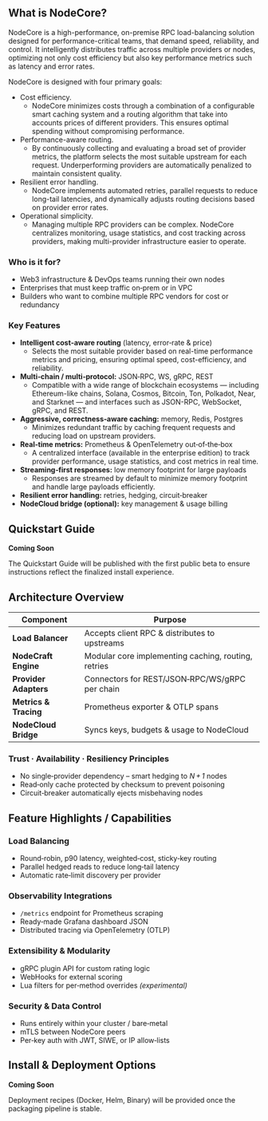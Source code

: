 ## What is NodeCore?

NodeCore is a high-performance, on-premise RPC load-balancing solution designed for performance-critical teams, that demand speed, reliability, and control. It intelligently distributes traffic across multiple providers or nodes, optimizing not only cost efficiency but also key performance metrics such as latency and error rates.

NodeCore is designed with four primary goals:

- Cost efficiency.
    - NodeCore minimizes costs through a combination of a configurable smart caching system and a routing algorithm that take into accounts prices of different providers. This ensures optimal spending without compromising performance.
- Performance-aware routing.
    - By continuously collecting and evaluating a broad set of provider metrics, the platform selects the most suitable upstream for each request. Underperforming providers are automatically penalized to maintain consistent quality.
- Resilient error handling.
    - NodeCore implements automated retries, parallel requests to reduce long-tail latencies, and dynamically adjusts routing decisions based on provider error rates.
- Operational simplicity.
    - Managing multiple RPC providers can be complex. NodeCore centralizes monitoring, usage statistics, and cost tracking across providers, making multi-provider infrastructure easier to operate.

### Who is it for?

- Web3 infrastructure & DevOps teams running their own nodes
- Enterprises that must keep traffic on‑prem or in VPC
- Builders who want to combine multiple RPC vendors for cost or redundancy

### Key Features

- **Intelligent cost‑aware routing** (latency, error‑rate & price)
    - Selects the most suitable provider based on real-time performance metrics and pricing, ensuring optimal speed, cost-efficiency, and reliability.
- **Multi‑chain / multi‑protocol:** JSON‑RPC, WS, gRPC, REST
    - Compatible with a wide range of blockchain ecosystems — including Ethereum-like chains, Solana, Cosmos, Bitcoin, Ton, Polkadot, Near, and Starknet — and interfaces such as JSON-RPC, WebSocket, gRPC, and REST.
- **Aggressive, correctness‑aware caching:** memory, Redis, Postgres
    - Minimizes redundant traffic by caching frequent requests and reducing load on upstream providers.
- **Real‑time metrics:** Prometheus & OpenTelemetry out‑of‑the‑box
    - A centralized interface (available in the enterprise edition) to track provider performance, usage statistics, and cost metrics in real time.
- **Streaming‑first responses:** low memory footprint for large payloads
    - Responses are streamed by default to minimize memory footprint and handle large payloads efficiently.
- **Resilient error handling:** retries, hedging, circuit‑breaker
- **NodeCloud bridge (optional):** key management & usage billing

## Quickstart Guide

**Coming Soon**

The Quickstart Guide will be published with the first public beta to ensure instructions reflect the finalized install experience.

## Architecture Overview

| Component | Purpose |
| --- | --- |
| **Load Balancer** | Accepts client RPC & distributes to upstreams |
| **NodeCraft Engine** | Modular core implementing caching, routing, retries |
| **Provider Adapters** | Connectors for REST/JSON‑RPC/WS/gRPC per chain |
| **Metrics & Tracing** | Prometheus exporter & OTLP spans |
| **NodeCloud Bridge**  | Syncs keys, budgets & usage to NodeCloud  |

### Trust · Availability · Resiliency Principles

- No single‑provider dependency – smart hedging to *N + 1* nodes
- Read‑only cache protected by checksum to prevent poisoning
- Circuit‑breaker automatically ejects misbehaving nodes

## Feature Highlights / Capabilities

### Load Balancing

- Round‑robin, p90 latency, weighted‑cost, sticky‑key routing
- Parallel hedged reads to reduce long‑tail latency
- Automatic rate‑limit discovery per provider

### Observability Integrations

- `/metrics` endpoint for Prometheus scraping
- Ready‑made Grafana dashboard JSON
- Distributed tracing via OpenTelemetry (OTLP)

### Extensibility & Modularity

- gRPC plugin API for custom rating logic
- WebHooks for external scoring
- Lua filters for per‑method overrides *(experimental)*

### Security & Data Control

- Runs entirely within your cluster / bare‑metal
- mTLS between NodeCore peers
- Per‑key auth with JWT, SIWE, or IP allow‑lists

## Install & Deployment Options

**Coming Soon**

Deployment recipes (Docker, Helm, Binary) will be provided once the packaging pipeline is stable.